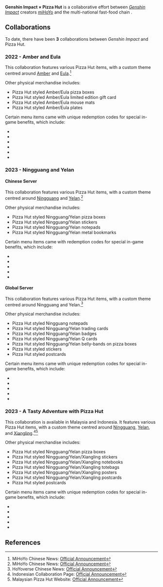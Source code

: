 {{CustomTabs
|tab1 = Overview
|tab2 = Gallery
}}
{{Event Infobox
|title      = Genshin Impact × Pizza Hut
|type       = Collaboration
|image      = Collaboration Genshin Impact × Pizza Hut.png
|country    = China
|country2   = Japan
|country3   = Malaysia
|country4   = Indonesia
}}
'''Genshin Impact × Pizza Hut''' is a collaborative effort between ''[[Genshin Impact]]'' creators [[miHoYo]] and the multi-national fast-food chain {{w|Pizza Hut}}.

==Collaborations==
To date, there have been '''3''' collaborations between ''Genshin Impact'' and Pizza Hut.

===2022 - Amber and Eula===
This collaboration features various Pizza Hut items, with a custom theme centred around [[Amber]] and [[Eula]].<ref>MiHoYo Chinese News: [https://ys.mihoyo.com/main/news/detail/22253 Official Announcement]</ref>

Other physical merchandise includes:
* Pizza Hut styled Amber/Eula pizza boxes
* Pizza Hut styled Amber/Eula limited edition gift card
* Pizza Hut styled Amber/Eula mouse mats
* Pizza Hut styled Amber/Eula plates

Certain menu items came with unique redemption codes for special in-game benefits, which include:
* {{Item|"Bubbly Kamera"}}
* {{Item|"Master Chef's Summertime Banquet"}}
* {{Item|Meat Lovers' Mushroom Pizza|x=2}}
* {{Item|Sunset Berry Tea|x=2}}
* {{Item|Milky Mushroom Crisp Tower|x=2}}
* {{Item|Mora|x=50,000}}

===2023 - Ningguang and Yelan===
====Chinese Server====
This collaboration features various Pizza Hut items, with a custom theme centred around [[Ningguang]] and [[Yelan]].<ref>MiHoYo Chinese News: [https://ys.mihoyo.com/main/news/detail/26332 Official Announcement]</ref>

Other physical merchandise includes:
* Pizza Hut styled Ningguang/Yelan pizza boxes
* Pizza Hut styled Ningguang/Yelan stickers
* Pizza Hut styled Ningguang/Yelan notepads
* Pizza Hut styled Ningguang/Yelan metal bookmarks

Certain menu items came with redemption codes for special in-game benefits, which include:
* {{Item|Wings of the Starlit Feast}}
* {{Item|Million Flavors Savored|x=1}}
* {{Item|Super Magnificent Pizza|x=2}}
* {{Item|Minty Fruit Tea|x=2}}
* {{Item|Mora|x=50,000}}

====Global Server====
This collaboration features various Pizza Hut items, with a custom theme centred around Ningguang and Yelan.<ref>HoYoverse Chinese News: [https://genshin.hoyoverse.com/zh-tw/news/detail/110821 Official Announcement]</ref>

Other physical merchandise includes:
* Pizza Hut styled Ningguang notepads
* Pizza Hut styled Ningguang/Yelan trading cards
* Pizza Hut styled Ningguang/Yelan badges
* Pizza Hut styled Ningguang/Yelan Q cards
* Pizza Hut styled Ningguang/Yelan belly-bands on pizza boxes
* Pizza Hut styled stickers
* Pizza Hut styled postcards

Certain menu items came with unique redemption codes for special in-game benefits, which include:
* {{Item|A Seat of Sophisticated Luxury}}
* {{Item|Million Flavors Savored|x=1}}
* {{Item|Super Magnificent Pizza|x=2}}
* {{Item|Minty Fruit Tea|x=2}}
* {{Item|Mora|x=50,000}}

===2023 - A Tasty Adventure with Pizza Hut===
This collaboration is available in Malaysia and Indonesia. It features various Pizza Hut items, with a custom theme centred around [[Ningguang]], [[Yelan]], and [[Xiangling]].<ref>Indonesian Collaboration Page: [https://act.hoyoverse.com/puzzle/hk4e/pz_a1kPRjITRf/index.html Official Announcement]</ref><ref>Malaysian Pizza Hut Website: [https://www.pizzahut.com.my/topic/GenshinImpact/PizzaHutxGenshinImpact Official Announcement]</ref> 

Other physical merchandise includes:
* Pizza Hut styled Ningguang/Yelan pizza boxes
* Pizza Hut styled Ningguang/Yelan/Xiangling stickers
* Pizza Hut styled Ningguang/Yelan/Xiangling notebooks
* Pizza Hut styled Ningguang/Yelan/Xiangling totebags
* Pizza Hut styled Ningguang/Yelan/Xiangling posters
* Pizza Hut styled Ningguang/Yelan/Xiangling postcards
* Pizza Hut styled postcards

Certain menu items came with unique redemption codes for special in-game benefits, which include:
* {{Item|A Seat of Sophisticated Luxury}}
* {{Item|Million Flavors Savored|x=1}}
* {{Item|Super Magnificent Pizza|x=2}}
* {{Item|Minty Fruit Tea|x=2}}
* {{Item|Mora|x=50,000}}

==References==
{{Reflist}}